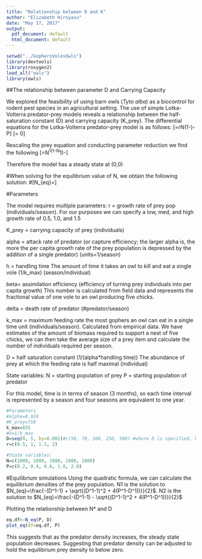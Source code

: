 ```yaml
---
title: "Relationship between D and K"
author: "Elizabeth Hiroyasu"
date: "May 17, 2017"
output:
  pdf_document: default
  html_document: default
---
```


```r
setwd("../GophersVolesOwls")
library(devtools)
library(roxygen2)
load_all("owls")
library(owls)
```

##The relationship between parameter D and Carrying Capacity

We explored the feasibility of using barn owls (_Tyto alba_) as a biocontrol for rodent pest species in an agricultural setting. The use of simple Lotka-Volterra predator-prey models reveals a relationship between the half-saturation constant (D) and carrying capacity (K_prey). The differential equations for the Lotka-Volterra predator-prey model is as follows:
\[\frac{dN}{dt}=rN(1-\frac{N}{K_{prey}})-\frac{k_{max}N}{N+D}P\]
\[\frac{dP}{dt}= 0]

Rescaling the prey equation and conducting parameter reduction we find the following
\[\frac{dN^1}{dt^1}=N^1(1-N^1)-\frac{P^1N^1}{N^1+D^1}\]

Therefore the model has a steady state at (0,0)

#When solving for the equilibrium value of N, we obtain the following solution:
#\[N_{eq}=\frac{(1-D^1) \pm \sqrt{(D^1-1)^2 + 4(P^1-D^1)}}{2}\]

#Parameters

The model requires multiple parameters:
r = growth rate of prey pop (individuals/season). For our purposes we can specify a low, med, and high growth rate of 0.5, 1.0, and 1.5

K_prey = carrying capacity of prey (individuals)

alpha = attack rate of predator (or capture efficiency; the larger alpha is, the more the per capita growth rate of the prey population is depressed by the addition of a single predator) (units=1/season)

h = handling time The amount of time it takes an owl to kill and eat a single vole (1/k_max) (season/individual)

beta= assimilation efficiency (efficiency of turning prey individuals into per capita growth) This number is calculated from field data and represents the fractional value of one vole to an owl producing five chicks.

delta = death rate of predator (#predator/season)

k_max = maximum feeding rate the most gophers an owl can eat in a single time unit (individuals/season). Calculated from empirical data. We have estimates of the amount of biomass required to support a nest of five chicks, we can then take the average size of a prey item and calculate the number of individuals required per season.

D = half saturation constant (1/(alpha*handling time)) The abundance of prey at which the feeding rate is half maximal (individual)

State variables:
N = starting population of prey 
P = starting population of predator


For this model, time is in terms of season (3 months), so each time interval is represented by a season and four seasons are equivalent to one year.

```r
#Parameters
#alpha=0.924
#K_prey=750
k_max=655
#h=1/k_max
D=seq(0, 5, by=0.001)#c(50, 70, 100, 250, 500) #where D is specified, however can be calculated as 1/alpha*h
r=c(0.5, 1, 1.5, 2)

#State variables:
N=c(1000, 1000, 1000, 1000, 1000)
P=c(0.2, 0.4, 0.6, 1.0, 2.0)
```

#Equilibrium simulations
Using the quadratic formula, we can calculate the equilibrium densities of the prey population. N1 is the solution to $N_{eq}=\frac{-(D^1-1) + \sqrt{(D^1-1)^2 + 4(P^1-D^1))}}{2}$. N2 is the solution to $N_{eq}=\frac{-(D^1-1) - \sqrt{(D^1-1)^2 + 4(P^1-D^1))}}{2}$

Plotting the relationship between N* and D
```r
eq.df<-N_eq(P, D)
plot_eq(df=eq.df, P)
```
This suggests that as the predator density increases, the steady state population decreases. Suggesting that predator density can be adjusted to hold the equilibrium prey density to below zero.



